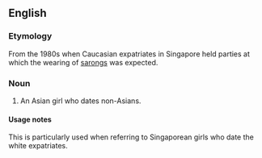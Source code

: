 ==English==

===Etymology===
From the 1980s when Caucasian expatriates in Singapore held parties at which the wearing of [[sarong]]s was expected.

===Noun===
{{en-noun|head=[[sarong]] [[party]] [[girl]]}}

# {{derogatory}} An Asian girl who dates non-Asians.

====Usage notes====
This is particularly used when referring to Singaporean girls who date the white expatriates.
